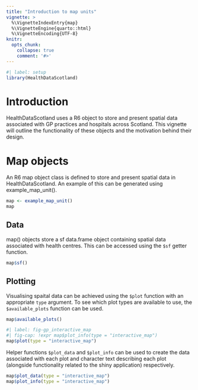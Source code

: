 ```yaml
---
title: "Introduction to map units"
vignette: >
  %\VignetteIndexEntry{map}
  %\VignetteEngine{quarto::html}
  %\VignetteEncoding{UTF-8}
knitr:
  opts_chunk:
    collapse: true
    comment: '#>'
---
```


```r
#| label: setup
library(HealthDataScotland)
```

# Introduction

HealthDataScotland uses a R6 object to store and present spatial data associated
with GP practices and hospitals across Scotland. This vignette will outline the
functionality of these objects and the motivation behind their design.

# Map objects

An R6 map object class is defined to store and present spatial data in
HealthDataScotland. An example of this can be generated using example_map_unit().

```r
map <- example_map_unit()
map
```

## Data

map() objects store a sf data.frame object containing spatial data associated
with health centres. This can be accessed using the `$sf` getter function.

```r
map$sf()
```

## Plotting

Visualising spaital data can be achieved using the `$plot` function with an
appropriate `type` argument. To see which plot types are available to use, the
`$available_plots` function can be used.

```r
map$available_plots()
```

```r
#| label: fig-gp_interactive_map
#| fig-cap: !expr map$plot_info(type = "interactive_map")
map$plot(type = "interactive_map")
```

Helper functions `$plot_data` and `$plot_info` can be used to create the data
associated with each plot and character text describing each plot (alongside
functionality related to the shiny application) respectively.

```r
map$plot_data(type = "interactive_map")
map$plot_info(type = "interactive_map")
```

